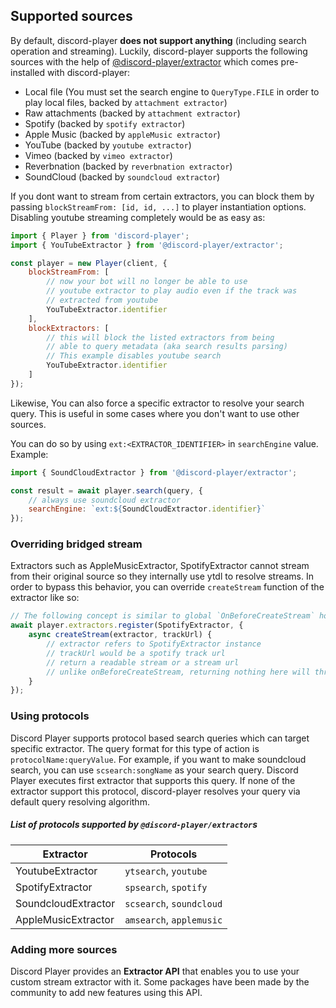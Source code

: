 ## Supported sources

By default, discord-player **does not support anything** (including search operation and streaming). Luckily, discord-player supports the following sources with the help of [@discord-player/extractor](https://npm.im/@discord-player/extractor) which comes pre-installed with discord-player:

-   Local file (You must set the search engine to `QueryType.FILE` in order to play local files, backed by `attachment extractor`)
-   Raw attachments (backed by `attachment extractor`)
-   Spotify (backed by `spotify extractor`)
-   Apple Music (backed by `appleMusic extractor`)
-   YouTube (backed by `youtube extractor`)
-   Vimeo (backed by `vimeo extractor`)
-   Reverbnation (backed by `reverbnation extractor`)
-   SoundCloud (backed by `soundcloud extractor`)

If you dont want to stream from certain extractors, you can block them by passing `blockStreamFrom: [id, id, ...]` to player instantiation options.
Disabling youtube streaming completely would be as easy as:

```js
import { Player } from 'discord-player';
import { YouTubeExtractor } from '@discord-player/extractor';

const player = new Player(client, {
    blockStreamFrom: [
        // now your bot will no longer be able to use
        // youtube extractor to play audio even if the track was
        // extracted from youtube
        YouTubeExtractor.identifier
    ],
    blockExtractors: [
        // this will block the listed extractors from being
        // able to query metadata (aka search results parsing)
        // This example disables youtube search
        YouTubeExtractor.identifier
    ]
});
```

Likewise, You can also force a specific extractor to resolve your search query. This is useful in some cases where you don't want to use other sources.

You can do so by using `ext:<EXTRACTOR_IDENTIFIER>` in `searchEngine` value. Example:

```js
import { SoundCloudExtractor } from '@discord-player/extractor';

const result = await player.search(query, {
    // always use soundcloud extractor
    searchEngine: `ext:${SoundCloudExtractor.identifier}`
});
```

### Overriding bridged stream

Extractors such as AppleMusicExtractor, SpotifyExtractor cannot stream from their original source so they internally use ytdl to resolve streams.
In order to bypass this behavior, you can override `createStream` function of the extractor like so:

```js
// The following concept is similar to global `OnBeforeCreateStream` hook, but applies to a particular extractor only
await player.extractors.register(SpotifyExtractor, {
    async createStream(extractor, trackUrl) {
        // extractor refers to SpotifyExtractor instance
        // trackUrl would be a spotify track url
        // return a readable stream or a stream url
        // unlike onBeforeCreateStream, returning nothing here will throw an error
    }
});
```

### Using protocols

Discord Player supports protocol based search queries which can target specific extractor. The query format for this type of action is `protocolName:queryValue`.
For example, if you want to make soundcloud search, you can use `scsearch:songName` as your search query. Discord Player executes first extractor that supports this query.
If none of the extractor support this protocol, discord-player resolves your query via default query resolving algorithm.

##### List of protocols supported by `@discord-player/extractor`s

| Extractor           | Protocols                |
|---------------------|--------------------------|
| YoutubeExtractor    | `ytsearch`, `youtube`    |
| SpotifyExtractor    | `spsearch`, `spotify`    |
| SoundcloudExtractor | `scsearch`, `soundcloud` |
| AppleMusicExtractor | `amsearch`, `applemusic` |

### Adding more sources

Discord Player provides an **Extractor API** that enables you to use your custom stream extractor with it. Some packages have been made by the community to add new features using this API.
